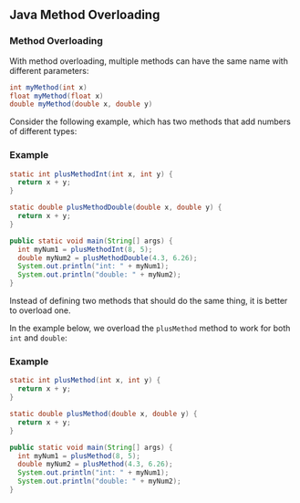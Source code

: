 ## Java Method Overloading

### Method Overloading
With method overloading, multiple methods can have the same name with different parameters:

```java
int myMethod(int x)
float myMethod(float x)
double myMethod(double x, double y)
```

Consider the following example, which has two methods that add numbers of different types:

### Example
```java
static int plusMethodInt(int x, int y) {
  return x + y;
}

static double plusMethodDouble(double x, double y) {
  return x + y;
}

public static void main(String[] args) {
  int myNum1 = plusMethodInt(8, 5);
  double myNum2 = plusMethodDouble(4.3, 6.26);
  System.out.println("int: " + myNum1);
  System.out.println("double: " + myNum2);
}
```

Instead of defining two methods that should do the same thing, it is better to overload one.

In the example below, we overload the `plusMethod` method to work for both `int` and `double`:

### Example
```java
static int plusMethod(int x, int y) {
  return x + y;
}

static double plusMethod(double x, double y) {
  return x + y;
}

public static void main(String[] args) {
  int myNum1 = plusMethod(8, 5);
  double myNum2 = plusMethod(4.3, 6.26);
  System.out.println("int: " + myNum1);
  System.out.println("double: " + myNum2);
}
